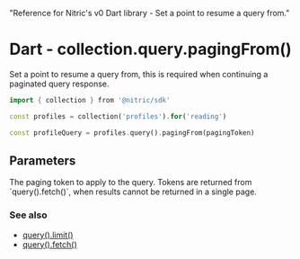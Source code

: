   "Reference for Nitric's v0 Dart library - Set a point to resume a query from."

# Dart - collection.query.pagingFrom()

Set a point to resume a query from, this is required when continuing a paginated query response.

```dart
import { collection } from '@nitric/sdk'

const profiles = collection('profiles').for('reading')

const profileQuery = profiles.query().pagingFrom(pagingToken)
```

## Parameters

<Properties>
  <Property name="pagingToken" required type="Map<string, string>">
    The paging token to apply to the query. Tokens are returned from
    `query().fetch()`, when results cannot be returned in a single page.
  </Property>
</Properties>

### See also

- [query().limit()](./collection-query-limit)
- [query().fetch()](./collection-query-where)

